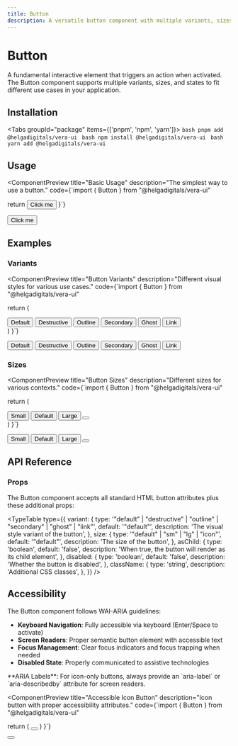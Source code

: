 ```yaml
---
title: Button
description: A versatile button component with multiple variants, sizes, and states
---
```



# Button

A fundamental interactive element that triggers an action when activated. The Button component supports multiple variants, sizes, and states to fit different use cases in your application.

## Installation

<Tabs groupId="package" items={['pnpm', 'npm', 'yarn']}>
    <Tab value="pnpm" >
      ```bash
      pnpm add @helgadigitals/vera-ui
      ```
    </Tab>
    <Tab value="npm" >
      ```bash
      npm install @helgadigitals/vera-ui
      ```
    </Tab>
    <Tab value="yarn" >
      ```bash
      yarn add @helgadigitals/vera-ui
      ```
    </Tab>
</Tabs>
## Usage

<ComponentPreview
  title="Basic Usage"
  description="The simplest way to use a button."
  code={`import { Button } from "@helgadigitals/vera-ui"

  return <Button>Click me</Button>
}`}
>
  <Button>Click me</Button>
</ComponentPreview>

## Examples

### Variants

<ComponentPreview
  title="Button Variants"
  description="Different visual styles for various use cases."
  code={`import { Button } from "@helgadigitals/vera-ui"

  return (
    <div className="flex flex-wrap gap-2">
      <Button variant="default">Default</Button>
      <Button variant="destructive">Destructive</Button>
      <Button variant="outline">Outline</Button>
      <Button variant="secondary">Secondary</Button>
      <Button variant="ghost">Ghost</Button>
      <Button variant="link">Link</Button>
    </div>
  )
}`}
>
  <div className="flex flex-wrap gap-2">
    <Button variant="default">Default</Button>
    <Button variant="destructive">Destructive</Button>
    <Button variant="outline">Outline</Button>
    <Button variant="secondary">Secondary</Button>
    <Button variant="ghost">Ghost</Button>
    <Button variant="link">Link</Button>
  </div>
</ComponentPreview>

### Sizes

<ComponentPreview
  title="Button Sizes"
  description="Different sizes for various contexts."
  code={`import { Button } from "@helgadigitals/vera-ui"

  return (
    <div className="flex flex-wrap items-center gap-2">
      <Button size="sm">Small</Button>
      <Button size="default">Default</Button>
      <Button size="lg">Large</Button>
      <Button size="icon">
        <PlusIcon className="h-4 w-4" />
      </Button>
    </div>
  )
}`}
>
  <div className="flex flex-wrap items-center gap-2">
    <Button size="sm">Small</Button>
    <Button size="default">Default</Button>
    <Button size="lg">Large</Button>
    <Button size="icon">
      <PlusIcon className="h-4 w-4" />
    </Button>
  </div>
</ComponentPreview>

## API Reference

### Props

The Button component accepts all standard HTML button attributes plus these additional props:

<TypeTable
  type={{
    variant: {
      type: '"default" | "destructive" | "outline" | "secondary" | "ghost" | "link"',
      default: '"default"',
      description: 'The visual style variant of the button',
    },
    size: {
      type: '"default" | "sm" | "lg" | "icon"',
      default: '"default"',
      description: 'The size of the button',
    },
    asChild: {
      type: 'boolean',
      default: 'false',
      description: 'When true, the button will render as its child element',
    },
    disabled: {
      type: 'boolean',
      default: 'false',
      description: 'Whether the button is disabled',
    },
    className: {
      type: 'string',
      description: 'Additional CSS classes',
    },
  }}
/>

## Accessibility

The Button component follows WAI-ARIA guidelines:

- **Keyboard Navigation**: Fully accessible via keyboard (Enter/Space to activate)
- **Screen Readers**: Proper semantic button element with accessible text
- **Focus Management**: Clear focus indicators and focus trapping when needed
- **Disabled State**: Properly communicated to assistive technologies

<Callout type="info">
  **ARIA Labels**: For icon-only buttons, always provide an `aria-label` or `aria-describedby` attribute for screen readers.
</Callout>

<ComponentPreview
  title="Accessible Icon Button"
  description="Icon button with proper accessibility attributes."
  code={`import { Button } from "@helgadigitals/vera-ui"

  return (
    <Button size="icon" aria-label="Add new item">
      <PlusIcon className="h-4 w-4" />
    </Button>
  )
}`}
>
  <Button size="icon" aria-label="Add new item">
    <PlusIcon className="h-4 w-4" />
  </Button>
</ComponentPreview>
